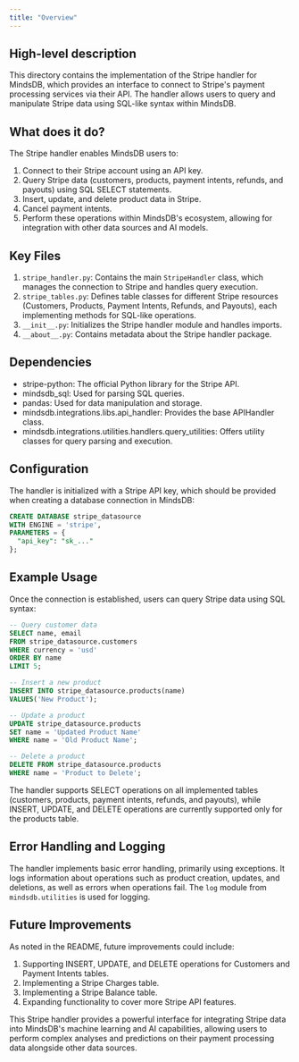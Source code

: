```yaml
---
title: "Overview"
---
```


## High-level description
This directory contains the implementation of the Stripe handler for MindsDB, which provides an interface to connect to Stripe's payment processing services via their API. The handler allows users to query and manipulate Stripe data using SQL-like syntax within MindsDB.

## What does it do?
The Stripe handler enables MindsDB users to:
1. Connect to their Stripe account using an API key.
2. Query Stripe data (customers, products, payment intents, refunds, and payouts) using SQL SELECT statements.
3. Insert, update, and delete product data in Stripe.
4. Cancel payment intents.
5. Perform these operations within MindsDB's ecosystem, allowing for integration with other data sources and AI models.

## Key Files
1. `stripe_handler.py`: Contains the main `StripeHandler` class, which manages the connection to Stripe and handles query execution.
2. `stripe_tables.py`: Defines table classes for different Stripe resources (Customers, Products, Payment Intents, Refunds, and Payouts), each implementing methods for SQL-like operations.
3. `__init__.py`: Initializes the Stripe handler module and handles imports.
4. `__about__.py`: Contains metadata about the Stripe handler package.

## Dependencies
- stripe-python: The official Python library for the Stripe API.
- mindsdb_sql: Used for parsing SQL queries.
- pandas: Used for data manipulation and storage.
- mindsdb.integrations.libs.api_handler: Provides the base APIHandler class.
- mindsdb.integrations.utilities.handlers.query_utilities: Offers utility classes for query parsing and execution.

## Configuration
The handler is initialized with a Stripe API key, which should be provided when creating a database connection in MindsDB:

```sql
CREATE DATABASE stripe_datasource
WITH ENGINE = 'stripe',
PARAMETERS = {
  "api_key": "sk_..."
};
```

## Example Usage
Once the connection is established, users can query Stripe data using SQL syntax:

```sql
-- Query customer data
SELECT name, email
FROM stripe_datasource.customers
WHERE currency = 'usd'
ORDER BY name
LIMIT 5;

-- Insert a new product
INSERT INTO stripe_datasource.products(name)
VALUES('New Product');

-- Update a product
UPDATE stripe_datasource.products
SET name = 'Updated Product Name'
WHERE name = 'Old Product Name';

-- Delete a product
DELETE FROM stripe_datasource.products
WHERE name = 'Product to Delete';
```

The handler supports SELECT operations on all implemented tables (customers, products, payment intents, refunds, and payouts), while INSERT, UPDATE, and DELETE operations are currently supported only for the products table.

## Error Handling and Logging
The handler implements basic error handling, primarily using exceptions. It logs information about operations such as product creation, updates, and deletions, as well as errors when operations fail. The `log` module from `mindsdb.utilities` is used for logging.

## Future Improvements
As noted in the README, future improvements could include:
1. Supporting INSERT, UPDATE, and DELETE operations for Customers and Payment Intents tables.
2. Implementing a Stripe Charges table.
3. Implementing a Stripe Balance table.
4. Expanding functionality to cover more Stripe API features.

This Stripe handler provides a powerful interface for integrating Stripe data into MindsDB's machine learning and AI capabilities, allowing users to perform complex analyses and predictions on their payment processing data alongside other data sources.